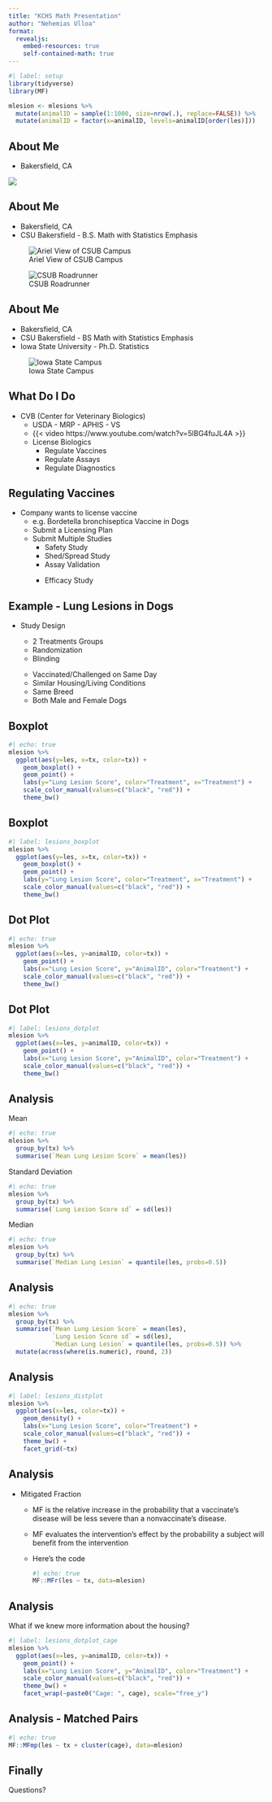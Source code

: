 ```yaml
---
title: "KCHS Math Presentation"
author: "Nehemias Ulloa"
format: 
  revealjs:
    embed-resources: true
    self-contained-math: true
---
```


```r
#| label: setup
library(tidyverse)
library(MF)

mlesion <- mlesions %>%
  mutate(animalID = sample(1:1000, size=nrow(.), replace=FALSE)) %>%
  mutate(animalID = factor(x=animalID, levels=animalID[order(les)]))
```



## About Me

+ Bakersfield, CA

![ ](Figures/Bakersfield_Map.jpg)


## About Me

+ Bakersfield, CA
+ CSU Bakersfield - B.S. Math with Statistics Emphasis

::: {layout-ncol=2}
![Ariel View of CSUB Campus](Figures/CSUB.jpg)

![CSUB Roadrunner](Figures/Roadrunner.jpg)
:::


## About Me

+ Bakersfield, CA
+ CSU Bakersfield - BS Math with Statistics Emphasis
+ Iowa State University - Ph.D. Statistics

![Iowa State Campus](Figures/ISU.jpg)


## What Do I Do

::: {.incremental}
* CVB (Center for Veterinary Biologics)
  + USDA - MRP - APHIS - VS
  + {{< video https://www.youtube.com/watch?v=5lBG4fuJL4A >}}
  + License Biologics
    - Regulate Vaccines
    - Regulate Assays
    - Regulate Diagnostics
:::


## Regulating Vaccines

::: {.incremental}
* Company wants to license vaccine
  + e.g. Bordetella bronchiseptica Vaccine in Dogs
  + Submit a Licensing Plan
  + Submit Multiple Studies
    - Safety Study
    - Shed/Spread Study
    - Assay Validation
    
    ::: {.fragment .highlight-red}
    - Efficacy Study
    :::
:::



## Example - Lung Lesions in Dogs

::: {.incremental}
* Study Design

  ::::{layout-ncol=2}
  
  + 2 Treatments Groups
  + Randomization
  + Blinding
  
  :::{#col2}
  
  + Vaccinated/Challenged on Same Day
  + Similar Housing/Living Conditions
  + Same Breed
  + Both Male and Female Dogs
  
  :::
  
  ::::
  
:::

## Boxplot

```r
#| echo: true
mlesion %>%
  ggplot(aes(y=les, x=tx, color=tx)) +
    geom_boxplot() + 
    geom_point() +
    labs(y="Lung Lesion Score", color="Treatment", x="Treatment") + 
    scale_color_manual(values=c("black", "red")) +
    theme_bw()
```

## Boxplot

```r
#| label: lesions_boxplot
mlesion %>%
  ggplot(aes(y=les, x=tx, color=tx)) +
    geom_boxplot() + 
    geom_point() +
    labs(y="Lung Lesion Score", color="Treatment", x="Treatment") + 
    scale_color_manual(values=c("black", "red")) +
    theme_bw()
```


## Dot Plot

```r
#| echo: true
mlesion %>%
  ggplot(aes(x=les, y=animalID, color=tx)) +
    geom_point() + 
    labs(x="Lung Lesion Score", y="AnimalID", color="Treatment") + 
    scale_color_manual(values=c("black", "red")) +
    theme_bw()
```

## Dot Plot

```r
#| label: lesions_dotplot
mlesion %>%
  ggplot(aes(x=les, y=animalID, color=tx)) +
    geom_point() + 
    labs(x="Lung Lesion Score", y="AnimalID", color="Treatment") + 
    scale_color_manual(values=c("black", "red")) +
    theme_bw()
```


## Analysis

::: {.r-stack}
::: {.fragment .fade-in-then-out}
Mean

```r
#| echo: true
mlesion %>%
  group_by(tx) %>%
  summarise(`Mean Lung Lesion Score` = mean(les))
```
:::

::: {.fragment .fade-in-then-out}
Standard Deviation
  
```r
#| echo: true
mlesion %>%
  group_by(tx) %>%
  summarise(`Lung Lesion Score sd` = sd(les))
```
:::

::: {.fragment .fade-in-then-out}
Median
  
```r
#| echo: true
mlesion %>%
  group_by(tx) %>%
  summarise(`Median Lung Lesion` = quantile(les, probs=0.5))
```
:::
:::



## Analysis

```r
#| echo: true
mlesion %>%
  group_by(tx) %>%
  summarise(`Mean Lung Lesion Score` = mean(les),
            `Lung Lesion Score sd` = sd(les),
            `Median Lung Lesion` = quantile(les, probs=0.5)) %>%
  mutate(across(where(is.numeric), round, 2))
```


## Analysis

```r
#| label: lesions_distplot
mlesion %>%
  ggplot(aes(x=les, color=tx)) +
    geom_density() + 
    labs(x="Lung Lesion Score", color="Treatment") + 
    scale_color_manual(values=c("black", "red")) +
    theme_bw() +
    facet_grid(~tx)
```


## Analysis

::: {.incremental}

* Mitigated Fraction
  + MF is the relative increase in the probability that a vaccinate’s disease will be less severe than a nonvaccinate’s disease.
  + MF evaluates the intervention’s effect by the probability a subject will benefit from the intervention
  + Here's the code
  
    ```r
    #| echo: true
    MF::MFr(les ~ tx, data=mlesion)
    ```
  
:::




## Analysis

What if we knew more information about the housing?

::: {.fragment .fade-in}
```r
#| label: lesions_dotplot_cage
mlesion %>%
  ggplot(aes(x=les, y=animalID, color=tx)) +
    geom_point() + 
    labs(x="Lung Lesion Score", y="AnimalID", color="Treatment") + 
    scale_color_manual(values=c("black", "red")) +
    theme_bw() +
    facet_wrap(~paste0("Cage: ", cage), scale="free_y")
```
:::


## Analysis - Matched Pairs

```r
#| echo: true
MF::MFmp(les ~ tx + cluster(cage), data=mlesion)
```

## Finally

Questions?
